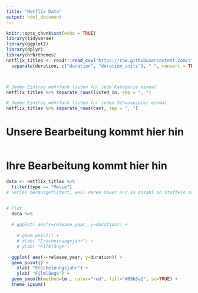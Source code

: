 ```yaml
---
title: "Netflix Data"
output: html_document
---
```


```r
knitr::opts_chunk$set(echo = TRUE)
library(tidyverse)
library(ggplot2)
library(dplyr)
library(hrbrthemes)
netflix_titles <- readr::read_csv('https://raw.githubusercontent.com/rfordatascience/tidytuesday/master/data/2021/2021-04-20/netflix_titles.csv')  %>% 
  separate(duration, c("duration", "duration_units"), " ", convert = TRUE)



# Jeden Eintrag mehrfach listen für jede Kategorie einmal
netflix_titles %>% separate_rows(listed_in, sep = ", ")

# Jeden Eintrag mehrfach listen für jeden Schauspieler einmal
netflix_titles %>% separate_rows(cast, sep = ", ")


```



# Unsere Bearbeitung kommt hier hin

```r
```



# Ihre Bearbeitung kommt hier hin

```r
data <- netflix_titles %>%
  filter(type == "Movie")
# Serien herausgefiltert, weil deren Dauer nur in Anzahl an Staffeln angegeben wird und sich somit schlecht mit Filmlängen in Minuten vergleichen lässt.


# Plot
  data %>%
  
  # ggplot( aes(x=release_year, y=duration)) +
    
    # geom_point() +
    # xlab( "Erscheinungsjahr") +
    # ylab( "Filmlänge")

  ggplot( aes(x=release_year, y=duration)) +
  geom_point() +
    xlab( "Erscheinungsjahr") +
    ylab( "Filmlänge") +
  geom_smooth(method=lm , color="red", fill="#69b3a2", se=TRUE) +
  theme_ipsum()
```

